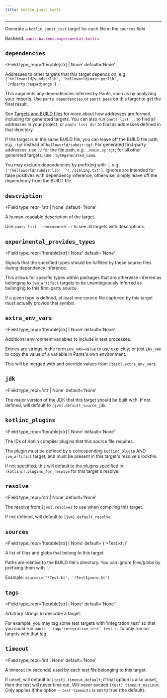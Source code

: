 ```yaml
---
title: kotlin_junit_tests
---
```



---

Generate a `kotlin_junit_test` target for each file in the `sources` field.

Backend: <span style="color: purple"><code>pants.backend.experimental.kotlin</code></span>

## `dependencies`

<Field
  type_repr='Iterable[str] | None'
  default='None'
>
Addresses to other targets that this target depends on, e.g. `['helloworld/subdir:lib', 'helloworld/main.py:lib', '3rdparty:reqs#django']`.

This augments any dependencies inferred by Pants, such as by analyzing your imports. Use `pants dependencies` or `pants peek` on this target to get the final result.

See [Targets and BUILD files](doc:targets) for more about how addresses are formed, including for generated targets. You can also run `pants list ::` to find all addresses in your project, or `pants list dir` to find all addresses defined in that directory.

If the target is in the same BUILD file, you can leave off the BUILD file path, e.g. `:tgt` instead of `helloworld/subdir:tgt`. For generated first-party addresses, use `./` for the file path, e.g. `./main.py:tgt`; for all other generated targets, use `:tgt#generated_name`.

You may exclude dependencies by prefixing with `!`, e.g. `['!helloworld/subdir:lib', '!./sibling.txt']`. Ignores are intended for false positives with dependency inference; otherwise, simply leave off the dependency from the BUILD file.
</Field>

## `description`

<Field
  type_repr='str | None'
  default='None'
>
A human-readable description of the target.

Use `pants list --documented ::` to see all targets with descriptions.
</Field>

## `experimental_provides_types`

<Field
  type_repr='Iterable[str] | None'
  default='None'
>
Signals that the specified types should be fulfilled by these source files during dependency inference.

This allows for specific types within packages that are otherwise inferred as belonging to `jvm_artifact` targets to be unambiguously inferred as belonging to this first-party source.

If a given type is defined, at least one source file captured by this target must actually provide that symbol.
</Field>

## `extra_env_vars`

<Field
  type_repr='Iterable[str] | None'
  default='None'
>
Additional environment variables to include in test processes.

Entries are strings in the form `ENV_VAR=value` to use explicitly; or just `ENV_VAR` to copy the value of a variable in Pants's own environment.

This will be merged with and override values from `[test].extra_env_vars`.
</Field>

## `jdk`

<Field
  type_repr='str | None'
  default='None'
>
The major version of the JDK that this target should be built with. If not defined, will default to `[jvm].default_source_jdk`.
</Field>

## `kotlinc_plugins`

<Field
  type_repr='Iterable[str] | None'
  default='None'
>
The IDs of Kotlin compiler plugins that this source file requires.

The plugin must be defined by a corresponding `kotlinc_plugin` AND `jvm_artifact` target, and must be present in this target's resolve's lockfile.

If not specified, this will default to the plugins specified in `[kotlinc].plugins_for_resolve` for this target's resolve.
</Field>

## `resolve`

<Field
  type_repr='str | None'
  default='None'
>
The resolve from `[jvm].resolves` to use when compiling this target.

If not defined, will default to `[jvm].default_resolve`.
</Field>

## `sources`

<Field
  type_repr='Iterable[str] | None'
  default='(&#x27;&ast;Test.kt&#x27;,)'
>
A list of files and globs that belong to this target.

Paths are relative to the BUILD file's directory. You can ignore files/globs by prefixing them with `!`.

Example: `sources=['*Test.kt', '!TestIgnore.kt']`
</Field>

## `tags`

<Field
  type_repr='Iterable[str] | None'
  default='None'
>
Arbitrary strings to describe a target.

For example, you may tag some test targets with 'integration_test' so that you could run `pants --tag='integration_test' test ::` to only run on targets with that tag.
</Field>

## `timeout`

<Field
  type_repr='int | None'
  default='None'
>
A timeout (in seconds) used by each test file belonging to this target.

If unset, will default to `[test].timeout_default`; if that option is also unset, then the test will never time out. Will never exceed `[test].timeout_maximum`. Only applies if the option `--test-timeouts` is set to true (the default).

</Field>